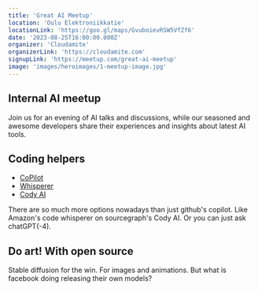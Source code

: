 ```yaml
---
title: 'Great AI Meetup'
location: 'Oulu Elektroniikkatie'
locationLink: 'https://goo.gl/maps/GvuboievRSW5VfZf6'
date: '2023-08-25T16:00:00.000Z'
organizer: 'Cloudamite'
organizerLink: 'https://cloudamite.com'
signupLink: 'https://meetup.com/great-ai-meetup'
image: 'images/heroimages/1-meetup-image.jpg'
---
```


## Internal AI meetup
Join us for an evening of AI talks and discussions, while our seasoned and awesome developers share their experiences and insights about latest AI tools. 

## Coding helpers

- [CoPilot](https://github.com/features/copilot)
- [Whisperer](https://aws.amazon.com/pm/codewhisperer/)
- [Cody AI](https://about.sourcegraph.com/demo/cody)

There are so much more options nowadays than just github's copilot. Like Amazon's code whisperer on sourcegraph's Cody AI. Or you can just ask chatGPT(-4). 

## Do art! With open source
Stable diffusion for the win. For images and animations. But what is facebook doing releasing their own models? 

